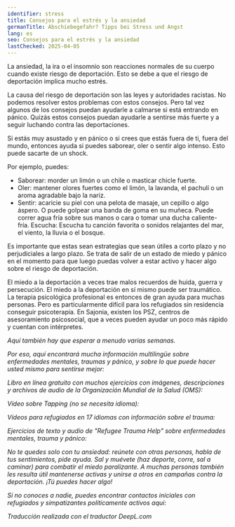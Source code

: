 ```yaml
---
identifier: stress
title: Consejos para el estrés y la ansiedad
germanTitle: Abschiebegefahr? Tipps bei Stress und Angst
lang: es
seo: Consejos para el estrés y la ansiedad
lastChecked: 2025-04-05
---
```


La ansiedad, la ira o el insomnio son reacciones normales de su cuerpo cuando existe riesgo de deportación. Esto se debe a que el riesgo de deportación implica mucho estrés.

La causa del riesgo de deportación son las leyes y autoridades racistas. No podemos resolver estos problemas con estos consejos. Pero tal vez algunos de los consejos puedan ayudarle a calmarse si está entrando en pánico. Quizás estos consejos puedan ayudarle a sentirse más fuerte y a seguir luchando contra las deportaciones.

Si estás muy asustado y en pánico o si crees que estás fuera de ti, fuera del mundo, entonces ayuda si puedes saborear, oler o sentir algo intenso. Esto puede sacarte de un shock.

Por ejemplo, puedes:

- Saborear: morder un limón o un chile o masticar chicle fuerte.
- Oler: mantener olores fuertes como el limón, la lavanda, el pachulí o un aroma agradable bajo la nariz.
- Sentir: acaricie su piel con una pelota de masaje, un cepillo o algo áspero. O puede golpear una banda de goma en su muñeca. Puede correr agua fría sobre sus manos o cara o tomar una ducha caliente-fría.
Escucha: Escucha tu canción favorita o sonidos relajantes del mar, el viento, la lluvia o el bosque.

Es importante que estas sean estrategias que sean útiles a corto plazo y no perjudiciales a largo plazo. Se trata de salir de un estado de miedo y pánico en el momento para que luego puedas volver a estar activo y hacer algo sobre el riesgo de deportación.

El miedo a la deportación a veces trae malos recuerdos de huida, guerra y persecución. El miedo a la deportación en sí mismo puede ser traumático. La terapia psicológica profesional es entonces de gran ayuda para muchas personas. Pero es particularmente difícil para los refugiados sin residencia conseguir psicoterapia. En Sajonia, existen los PSZ, centros de asesoramiento psicosocial, que a veces pueden ayudar un poco más rápido y cuentan con intérpretes.

<Address identifier="psz_sachsen"/>

Aquí también hay que esperar a menudo varias semanas.

Por eso, aquí encontrará mucha información multilingüe sobre enfermedades mentales, traumas y pánico, y sobre lo que puede hacer usted mismo para sentirse mejor:

Libro en línea gratuito con muchos ejercicios con imágenes, descripciones y archivos de audio de la Organización Mundial de la Salud (OMS):

<ExternalShortLink identifier="who_stress"/>

Vídeo sobre Tapping (no se necesita idioma):

<ExternalShortLink identifier="tapping"/>

Vídeos para refugiados en 17 idiomas con información sobre el trauma:

<ExternalShortLink identifier="maxplank_trauma"/>

Ejercicios de texto y audio de "Refugee Trauma Help" sobre enfermedades mentales, trauma y pánico:

<ExternalShortLink identifier="refugee_trauma_nawa"/>

No te quedes solo con tu ansiedad: reúnete con otras personas, habla de tus sentimientos, pide ayuda. Sal y muévete (haz deporte, corre, sal a caminar) para combatir el miedo paralizante. A muchas personas también les resulta útil mantenerse activas y unirse a otros en campañas contra la deportación. ¡Tú puedes hacer algo!

Si no conoces a nadie, puedes encontrar contactos iniciales con refugiados y simpatizantes políticamente activos aquí:

<ExternalShortLink identifier="w2eu_contacts"/>

*Traducción realizada con el traductor DeepL.com*
